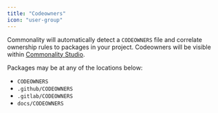 ```yaml
---
title: "Codeowners"
icon: "user-group"
---
```


Commonality will automatically detect a `CODEOWNERS` file and correlate ownership rules to packages in your project.
Codeowners will be visible within [Commonality Studio](/studio/introduction).

Packages may be at any of the locations below:

- `CODEOWNERS`
- `.github/CODEOWNERS`
- `.gitlab/CODEOWNERS`
- `docs/CODEOWNERS`

